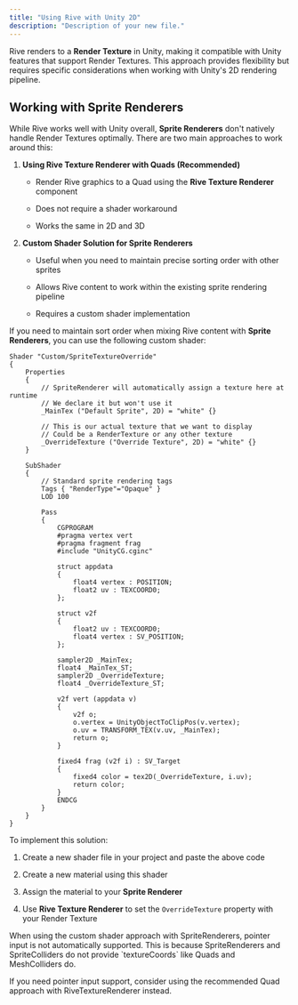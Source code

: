 ```yaml
---
title: "Using Rive with Unity 2D"
description: "Description of your new file."
---
```


Rive renders to a **Render Texture** in Unity, making it compatible with Unity features that support Render Textures. This approach provides flexibility but requires specific considerations when working with Unity's 2D rendering pipeline.

## Working with Sprite Renderers

While Rive works well with Unity overall, **Sprite Renderers** don't natively handle Render Textures optimally. There are two main approaches to work around this:

1. **Using Rive Texture Renderer with Quads (Recommended)**

   * Render Rive graphics to a Quad using the **Rive Texture Renderer** component

   * Does not require a shader workaround

   * Works the same in 2D and 3D

2. **Custom Shader Solution for Sprite Renderers**

   * Useful when you need to maintain precise sorting order with other sprites

   * Allows Rive content to work within the existing sprite rendering pipeline

   * Requires a custom shader implementation

If you need to maintain sort order when mixing Rive content with **Sprite Renderers**, you can use the following custom shader:

```
Shader "Custom/SpriteTextureOverride"
{
    Properties
    {
        // SpriteRenderer will automatically assign a texture here at runtime
        // We declare it but won't use it
        _MainTex ("Default Sprite", 2D) = "white" {}
        
        // This is our actual texture that we want to display
        // Could be a RenderTexture or any other texture
        _OverrideTexture ("Override Texture", 2D) = "white" {}
    }
    
    SubShader
    {
        // Standard sprite rendering tags
        Tags { "RenderType"="Opaque" }
        LOD 100
        
        Pass
        {
            CGPROGRAM
            #pragma vertex vert
            #pragma fragment frag
            #include "UnityCG.cginc"
            
            struct appdata
            {
                float4 vertex : POSITION;
                float2 uv : TEXCOORD0;
            };
            
            struct v2f
            {
                float2 uv : TEXCOORD0;
                float4 vertex : SV_POSITION;
            }; 
            
            sampler2D _MainTex;
            float4 _MainTex_ST;
            sampler2D _OverrideTexture;
            float4 _OverrideTexture_ST;
            
            v2f vert (appdata v)
            {
                v2f o;
                o.vertex = UnityObjectToClipPos(v.vertex);
                o.uv = TRANSFORM_TEX(v.uv, _MainTex);
                return o;
            }
            
            fixed4 frag (v2f i) : SV_Target
            {
                fixed4 color = tex2D(_OverrideTexture, i.uv);
                return color;
            }
            ENDCG
        }
    }
}
```

To implement this solution:

1. Create a new shader file in your project and paste the above code

2. Create a new material using this shader

3. Assign the material to your **Sprite Renderer**

4. Use **Rive Texture Renderer** to set the `OverrideTexture` property with your Render Texture

<Warning>
  When using the custom shader approach with SpriteRenderers, pointer input is not automatically supported. This is because SpriteRenderers and SpriteColliders do not provide `textureCoords` like Quads and MeshColliders do.&#x20;

  If you need pointer input support, consider using the recommended Quad approach with RiveTextureRenderer instead.
</Warning>